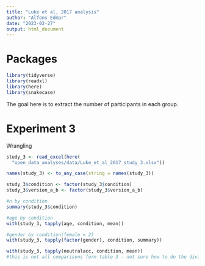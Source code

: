 ```yaml
---
title: "Luke et al, 2017 analysis"
author: "Alfons Edmar"
date: "2023-02-27"
output: html_document
---
```


# Packages
```r
library(tidyverse)
library(readxl)
library(here)
library(snakecase)
```

The goal here is to extract the number of participants in each group. 

# Experiment 3

Wrangling
```r
study_3 <- read_excel(here(
  "open_data_analyses/data/Luke_et_al_2017_study_3.xlsx"))

names(study_3) <- to_any_case(string = names(study_3))

study_3$condition <- factor(study_3$condition)
study_3$version_a_b <- factor(study_3$version_a_b)

```


```r
#n by condition 
summary(study_3$condition)

#age by condition
with(study_3, tapply(age, condition, mean))

#gender by condition(female = 2)
with(study_3, tapply(factor(gender), condition, summary))

```


```r
with(study_3, tapply(neutralacc, condition, mean))
#this is not all comparisons form table 3 - not sure how to do the divisions.
```



